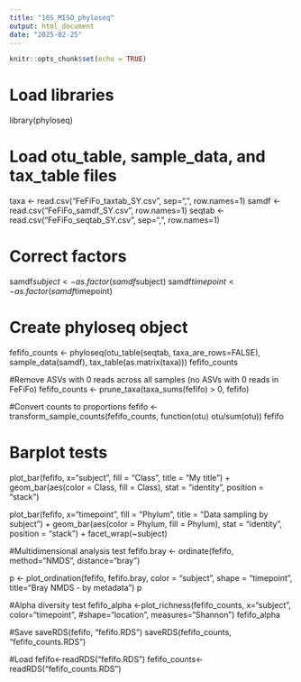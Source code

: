```yaml
---
title: "16S_MISO_phyloseq"
output: html_document
date: "2025-02-25"
---
```


```r
knitr::opts_chunk$set(echo = TRUE)
```

# Load libraries
library(phyloseq)

# Load otu_table, sample_data, and tax_table files
taxa <- read.csv("FeFiFo_taxtab_SY.csv", sep=",", row.names=1)
samdf <- read.csv("FeFiFo_samdf_SY.csv", row.names=1)
seqtab <- read.csv("FeFiFo_seqtab_SY.csv", sep=",", row.names=1)

# Correct factors
samdf$subject <- as.factor(samdf$subject)
samdf$timepoint <- as.factor(samdf$timepoint)


# Create phyloseq object
fefifo_counts <- phyloseq(otu_table(seqtab, taxa_are_rows=FALSE), 
               sample_data(samdf), 
               tax_table(as.matrix(taxa)))
fefifo_counts


#Remove ASVs with 0 reads across all samples (no ASVs with 0 reads in FeFiFo)
fefifo_counts <- prune_taxa(taxa_sums(fefifo) > 0, fefifo)

#Convert counts to proportions
fefifo <- transform_sample_counts(fefifo_counts, function(otu) otu/sum(otu))
fefifo

# Barplot tests
plot_bar(fefifo, x="subject", fill = "Class", title = "My title") +
  geom_bar(aes(color = Class, fill = Class), stat = "identity", position = "stack")

plot_bar(fefifo, x="timepoint", fill = "Phylum", title = "Data sampling by subject") +
  geom_bar(aes(color = Phylum, fill = Phylum), stat = "identity", position = "stack") +
  facet_wrap(~subject)


#Multidimensional analysis test
fefifo.bray <- ordinate(fefifo, method="NMDS", distance="bray")

p <- plot_ordination(fefifo, fefifo.bray, 
                     color = "subject", 
                     shape = "timepoint", 
                     title="Bray NMDS - by metadata")
p

#Alpha diversity test
fefifo_alpha <-plot_richness(fefifo_counts, x="subject", 
                             color="timepoint", 
                             #shape="location", 
                             measures="Shannon")
fefifo_alpha


#Save
saveRDS(fefifo, "fefifo.RDS")
saveRDS(fefifo_counts, "fefifo_counts.RDS")

#Load
fefifo<-readRDS("fefifo.RDS")
fefifo_counts<-readRDS("fefifo_counts.RDS")
